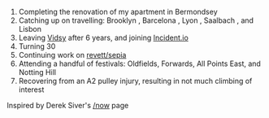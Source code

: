 
1. Completing the renovation of my apartment in Bermondsey
1. Catching up on travelling: Brooklyn <Emoji emoji="🇺🇸" />,
   Barcelona <Emoji emoji="🇪🇸" />, Lyon <Emoji emoji="🇫🇷" />,
   Saalbach <Emoji emoji="🇦🇹" />, and Lisbon <Emoji emoji="🇵🇹" />
1. Leaving [Vidsy](https://vidsy.co) after 6 years, and joining
   [Incident.io](https://incident.io) <Emoji emoji="🔥" />
1. Turning 30
1. Continuing work on [revett/sepia](https://github.com/revett/sepia)
1. Attending a handful of festivals: Oldfields, Forwards, All Points East, and
   Notting Hill
1. Recovering from an A2 pulley injury, resulting in not much climbing of
   interest

Inspired by Derek Siver's [/now](https://nownownow.com/about) page
